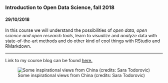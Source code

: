 ### Introduction to Open Data Science, fall 2018

#### 29/10/2018

In this course we will understand the possibilities of *open data, open science and open research tools*, 
learn to *visualize* and *analyze* data with state-of-the-art methods and do other kind of cool things
with RStudio and RMarkdown.

---

Link to my course blog can be found [here.](https://saratodorovic.github.io/IODS-project/)


![Some inspirational views from China (credits: Sara Todorovic)](/Users/saratodorovic/Documents/GitHub/IMG_9766.jpg)
